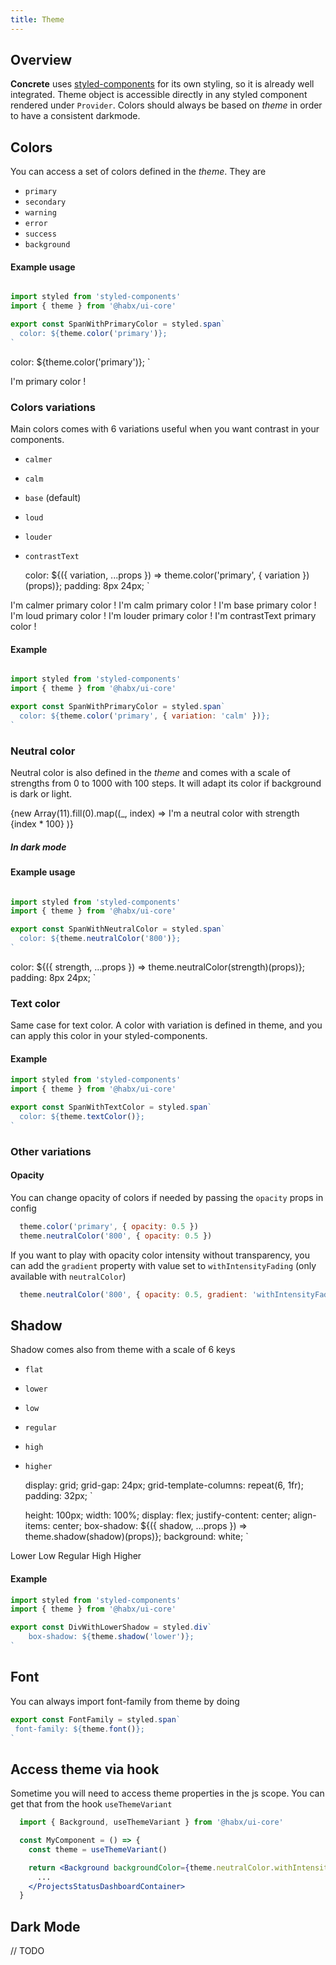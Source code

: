 ```yaml
---
title: Theme
---
```








## Overview

**Concrete** uses [styled-components](https://styled-components.com/) for its own styling, so it is already well integrated.
Theme object is accessible directly in any styled component rendered under `Provider`.
Colors should always be based on *theme* in order to have a consistent darkmode.

## Colors

You can access a set of colors defined in the _theme_. They are
* `primary`
* `secondary`
* `warning`
* `error`
* `success`
* `background`

#### Example usage

```jsx

import styled from 'styled-components'
import { theme } from '@habx/ui-core'

export const SpanWithPrimaryColor = styled.span`
  color: ${theme.color('primary')};
`

```

  color: ${theme.color('primary')};
`

<SpanWithPrimaryColor>I'm primary color !</SpanWithPrimaryColor>

### Colors variations

Main colors comes with 6 variations useful when you want contrast in your components.

* `calmer`
* `calm`
* `base` (default)
* `loud`
* `louder`
* `contrastText`

  color: ${({ variation, ...props }) => theme.color('primary', { variation })(props)};
  padding: 8px 24px;
`

<DocuBackground backgroundColor={palette.neutralWhiteWithIntensityFading[900]}>
  <DivWithPrimaryCalmColor variation='calmer'>I'm calmer primary color !</DivWithPrimaryCalmColor>
  <DivWithPrimaryCalmColor variation='calm'>I'm calm primary color !</DivWithPrimaryCalmColor>
  <DivWithPrimaryCalmColor variation='base'>I'm base primary color !</DivWithPrimaryCalmColor>
  <DivWithPrimaryCalmColor variation='loud'>I'm loud primary color !</DivWithPrimaryCalmColor>
  <DivWithPrimaryCalmColor variation='louder'>I'm louder primary color !</DivWithPrimaryCalmColor>
  <DivWithPrimaryCalmColor variation='contrastText'>I'm contrastText primary color !</DivWithPrimaryCalmColor>
</DocuBackground>

#### Example

```jsx

import styled from 'styled-components'
import { theme } from '@habx/ui-core'

export const SpanWithPrimaryColor = styled.span`
  color: ${theme.color('primary', { variation: 'calm' })};
`

```


### Neutral color

Neutral color is also defined in the _theme_ and comes with a scale of strengths from 0 to 1000 with 100 steps.
It will adapt its color if background is dark or light.


  <div>
    {new Array(11).fill(0).map((_, index) =>
      <DivWithNeutralColor key={index} strength={`${index * 100}`}>I'm a neutral color with
        strength {index * 100}</DivWithNeutralColor>
    )}
  </div>

<Background backgroundColor={palette.neutralWhiteWithIntensityFading[900]}>
  <NeutralColorExample />
</Background>

##### In dark mode

<Background backgroundColor={palette.neutralWhiteWithIntensityFading[100]}>
  <NeutralColorExample/>
</Background>


#### Example usage
```jsx

import styled from 'styled-components'
import { theme } from '@habx/ui-core'

export const SpanWithNeutralColor = styled.span`
  color: ${theme.neutralColor('800')};
`

```

  color: ${({ strength, ...props }) => theme.neutralColor(strength)(props)};
  padding: 8px 24px;
`

### Text color

Same case for text color. A color with variation is defined in theme, and you can apply this color in your styled-components.

#### Example

```jsx
import styled from 'styled-components'
import { theme } from '@habx/ui-core'

export const SpanWithTextColor = styled.span`
  color: ${theme.textColor()};
`
```

### Other variations

#### Opacity

You can change opacity of colors if needed by passing the `opacity` props in config

```js
  theme.color('primary', { opacity: 0.5 })
  theme.neutralColor('800', { opacity: 0.5 })
```

If you want to play with opacity color intensity without transparency, you can add the `gradient` property with value set
to `withIntensityFading` (only available with `neutralColor`)

```js
  theme.neutralColor('800', { opacity: 0.5, gradient: 'withIntensityFading' })
```

## Shadow

Shadow comes also from theme with a scale of 6 keys
* `flat`
* `lower`
* `low`
* `regular`
* `high`
* `higher`

  display: grid;
  grid-gap: 24px;
  grid-template-columns: repeat(6, 1fr);
  padding: 32px;
`

  height: 100px;
  width: 100%;
  display: flex;
  justify-content: center;
  align-items: center;
  box-shadow: ${({ shadow, ...props }) => theme.shadow(shadow)(props)};
  background: white;
`

<Background backgroundColor={palette.neutralWhiteWithIntensityFading[900]}>
  <ShadowBoxContainer>
    <ShadowBox shadow='lower'><Text>Lower</Text></ShadowBox>
    <ShadowBox shadow='low'><Text>Low</Text></ShadowBox>
    <ShadowBox shadow='regular'><Text>Regular</Text></ShadowBox>
    <ShadowBox shadow='high'><Text>High</Text></ShadowBox>
    <ShadowBox shadow='higher'><Text>Higher</Text></ShadowBox>
  </ShadowBoxContainer>
</Background>


#### Example

```jsx
import styled from 'styled-components'
import { theme } from '@habx/ui-core'

export const DivWithLowerShadow = styled.div`
    box-shadow: ${theme.shadow('lower')};
`
```


## Font

You can always import font-family from theme by doing

```jsx
export const FontFamily = styled.span`
 font-family: ${theme.font()};
`
```


## Access theme via hook

Sometime you will need to access theme properties in the js scope. You can get that from the hook `useThemeVariant`

```jsx
  import { Background, useThemeVariant } from '@habx/ui-core'

  const MyComponent = () => {
    const theme = useThemeVariant()

    return <Background backgroundColor={theme.neutralColor.withIntensityFading[200]}>
      ...
    </ProjectsStatusDashboardContainer>
  }
```


## Dark Mode

// TODO

